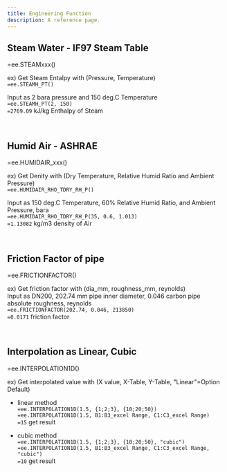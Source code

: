```yaml
---
title: Engineering Function
description: A reference page.
---
```

   
## Steam Water - IF97 Steam Table 
=ee.STEAMxxx()

ex) Get Steam Entalpy with (Pressure, Temperature) <br/>
`=ee.STEAMH_PT()`

Input as 2 bara pressure and 150 deg.C Temperature  <br/>
`=ee.STEAMH_PT(2, 150)`    
`=2769.09` kJ/kg Enthalpy of Steam <br/>

<br />

## Humid Air - ASHRAE
=ee.HUMIDAIR_xxx()

ex) Get Denity with (Dry Temperature, Relative Humid Ratio and Ambient Pressure) <br/>
`=ee.HUMIDAIR_RHO_TDRY_RH_P()`

Input as 150 deg.C Temperature, 60% Relative Humid Ratio, and Ambient Pressure, bara <br/>
`=ee.HUMIDAIR_RHO_TDRY_RH_P(35, 0.6, 1.013)`     
`=1.13082` kg/m3 density of Air  <br/>


<br />

## Friction Factor of pipe
=ee.FRICTIONFACTOR()

ex) Get friction factor with (dia_mm, roughness_mm, reynolds) <br/>
Input as DN200, 202.74 mm pipe inner diameter, 0.046 carbon pipe absolute roughness, reynolds <br/>
`=ee.FRICTIONFACTOR(202.74, 0.046, 213850)`     
`=0.0171` friction factor  <br/>


<br />


## Interpolation as Linear, Cubic
=ee.INTERPOLATION1D()

ex) Get interpolated value with (X value, X-Table, Y-Table, "Linear"=Option Default) <br/>
- linear method   
`=ee.INTERPOLATION1D(1.5, {1;2;3}, {10;20;50})`     
`=ee.INTERPOLATION1D(1.5, B1:B3_excel Range, C1:C3_excel Range)`     
`=15` get result  <br/>

- cubic method   
`=ee.INTERPOLATION1D(1.5, {1;2;3}, {10;20;50}, "cubic")`     
`=ee.INTERPOLATION1D(1.5, B1:B3_excel Range, C1:C3_excel Range, "cubic")`     
`=10` get result  <br/>

<br />

